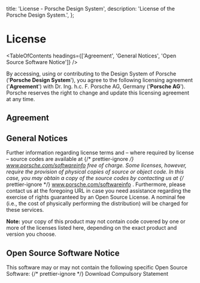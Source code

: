 
  title: 'License - Porsche Design System',
  description: 'License of the Porsche Design System.',
};

# License

<TableOfContents headings={['Agreement', 'General Notices', 'Open Source Software Notice']} />

By accessing, using or contributing to the Design System of Porsche ('**Porsche Design System**'), you agree to the
following licensing agreement ('**Agreement**') with Dr. Ing. h.c. F. Porsche AG, Germany ('**Porsche AG**'). Porsche
reserves the right to change and update this licensing agreement at any time.

## Agreement

<License />

## General Notices

Further information regarding license terms and – where required by license – source codes are available at
{/* prettier-ignore */}
<PLinkPure icon="none" target="_blank" href="https://porsche.com/softwareinfo">www.porsche.com/softwareinfo</PLinkPure>
free of charge. Some licenses, however, require the provision of physical copies of source or object code. In this case,
you may obtain a copy of the source codes by contacting us at
{/* prettier-ignore */}
<PLinkPure icon="none" target="_blank" href="https://porsche.com/softwareinfo">www.porsche.com/softwareinfo</PLinkPure>
. Furthermore, please contact us at the foregoing URL in case you need assistance regarding the exercise of rights
guaranteed by an Open Source License. A nominal fee (i.e., the cost of physically performing the distribution) will be
charged for these services.

**Note:** your copy of this product may not contain code covered by one or more of the licenses listed here, depending
on the exact product and version you choose.

## Open Source Software Notice

This software may or may not contain the following specific Open Source Software:
{/* prettier-ignore */}
<PLinkPure icon="download" href="assets/compulsory-statement.txt" download="compulsory-statement.txt">Download Compulsory Statement</PLinkPure>
